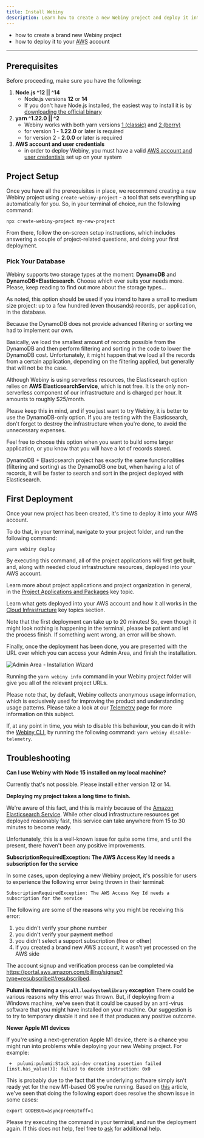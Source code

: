 ```yaml
---
title: Install Webiny
description: Learn how to create a new Webiny project and deploy it into your AWS account.
---
```



<Alert type="success" title="WHAT YOU’LL LEARN"> 

- how to create a brand new Webiny project
- how to deploy it to your [AWS](https://aws.amazon.com/) account

</Alert>

---

## Prerequisites

Before proceeding, make sure you have the following:

1. **Node.js ^12 || ^14**
    - Node.js versions **12** or **14**
    - If you don't have Node.js installed, the easiest way to install it is by [downloading the official binary](https://nodejs.org/en/)
2. **yarn ^1.22.0 || ^2**
    - Webiny works with both yarn versions [1 (classic)](https://yarnpkg.com/en/docs/install) and [2 (berry)](https://yarnpkg.com/)
    - for version 1 - **1.22.0** or later is required
    - for version 2 - **2.0.0** or later is required
3. **AWS account and user credentials**
    - in order to deploy Webiny, you must have a valid [AWS account and user credentials](../infrastructure/aws/configure-aws-credentials) set up on your system


## Project Setup

Once you have all the prerequisites in place, we recommend creating a new Webiny project using `create-webiny-project` - a tool that sets everything up automatically for you. So, in your terminal of choice, run the following command:

```
npx create-webiny-project my-new-project
```

From there, follow the on-screen setup instructions, which includes answering a couple of project-related questions, and doing your first deployment.

### Pick Your Database

Webiny supports two storage types at the moment: **DynamoDB** and **DynamoDB+Elasticsearch**.
Choose which ever suits your needs more. Please, keep reading to find out more about the storage types...

<TabsComponent>
  <TabsItem title="DynamoDB">

As noted, this option should be used if you intend to have a small to medium size project: up to a few hundred (even thousands) records, per application, in the database.


<Alert type="info">

Because the DynamoDB does not provide advanced filtering or sorting we had to implement our own.

</Alert>

Basically, we load the smallest amount of records possible from the DynamoDB and then perform filtering and sorting in the code to lower the DynamoDB cost.
Unfortunately, it might happen that we load all the records from a certain application, depending on the filtering applied, but generally that will not be the case.

  </TabsItem>
  <TabsItem title="DynamoDB + Elasticsearch">

<Alert type="danger" title="AWS RESOURCES ARE NOT FREE!">

Although Webiny is using serverless resources, the Elasticsearch option relies on **AWS ElasticsearchService**, which is not free.
It is the only non-serverless component of our infrastructure and is charged per hour. It amounts to roughly $25/month.

Please keep this in mind, and if you just want to try Webiny, it is better to use the DynamoDB-only option.
If you are testing with the Elasticsearch, don't forget to destroy the infrastructure when you're done, to avoid the unnecessary expenses.

</Alert>

Feel free to choose this option when you want to build some larger application, or you know that you will have a lot of records stored.

DynamoDB + Elasticsearch project has exactly the same functionalities (filtering and sorting) as the DynamoDB one but, when having a lot of records, it will be faster to search and sort in the project deployed with Elasticsearch.

  </TabsItem>
</TabsComponent>

## First Deployment

Once your new project has been created, it's time to deploy it into your AWS account.

To do that, in your terminal, navigate to your project folder, and run the following command:

```
yarn webiny deploy
```

By executing this command, all of the project applications will first get built, and, along with needed cloud infrastructure resources, deployed into your AWS account.

<Alert type="info" title="Project Applications">

Learn more about project applications and project organization in general, in the [Project Applications and Packages](../core-development-concepts/project-organization/project-applications-and-packages) key topic.

</Alert>

<Alert type="success" title="Cloud Infrastructure">

Learn what gets deployed into your AWS account and how it all works in the [Cloud Infrastructure](../architecture/introduction) key topics section.

</Alert>

Note that the first deployment can take up to 20 minutes! So, even though it might look nothing is happening in the terminal, please be patient and let the process finish. If something went wrong, an error will be shown.

Finally, once the deployment has been done, you are presented with the URL over which you can access your Admin Area, and finish the installation.

![Admin Area - Installation Wizard](./assets/installation-wizard.png)

<Alert type="info" title="Misplaced Admin area URL?">

Running the `yarn webiny info` command in your Webiny project folder will give you all of the relevant project URLs.

</Alert>

<Alert type="warning" title="Telemetry">

Please note that, by default, Webiny collects anonymous usage information, which is exclusively used for improving the product and understanding usage patterns. Please take a look at our [Telemetry](../webiny-telemetry/webiny-telemetry) page for more information on this subject.

If, at any point in time, you wish to disable this behaviour, you can do it with the [Webiny CLI](../core-development-concepts/basics/webiny-cli), by running the following command: `yarn webiny disable-telemetry`.

</Alert>

## Troubleshooting


**Can I use Webiny with Node 15 installed on my local machine?**

Currently that's not possible. Please install either version 12 or 14.

**Deploying my project takes a long time to finish.**

We're aware of this fact, and this is mainly because of the [Amazon Elasticsearch Service](https://aws.amazon.com/elasticsearch-service/). While other cloud infrastructure resources get deployed reasonably fast, this service can take anywhere from 15 to 30 minutes to become ready.

Unfortunately, this is a well-known issue for quite some time, and until the present, there haven't been any positive improvements.

**SubscriptionRequiredException: The AWS Access Key Id needs a subscription for the service**

In some cases, upon deploying a new Webiny project, it's possible for users to experience the following error being thrown in their terminal:

```
SubscriptionRequiredException: The AWS Access Key Id needs a subscription for the service
```

The following are some of the reasons why you might be receiving this error:

1. you didn't verify your phone number
2. you didn't verify your payment method
3. you didn't select a support subscription (free or other)
4. if you created a brand new AWS account, it wasn't yet processed on the AWS side

The account signup and verification process can be completed via https://portal.aws.amazon.com/billing/signup?type=resubscribe#/resubscribed.

**Pulumi is throwing a `syscall.loadsystemlibrary` exception**
There could be various reasons why this error was thrown. But, if deploying from a Windows machine, we've seen that it could be
caused by an anti-virus software that you might have installed on your machine. Our suggestion is to try to temporary disable it and see if that produces any positive outcome.

**Newer Apple M1 devices**

If you're using a next-generation Apple M1 device, there is a chance you might run into problems while deploying your new Webiny project. For example:

```
 +  pulumi:pulumi:Stack api-dev creating assertion failed [inst.has_value()]: failed to decode instruction: 0x0
```

This is probably due to the fact that the underlying software simply isn't ready yet for the new M1-based OS you're running. Based on [this](https://github.com/hashicorp/terraform/issues/27350) article, we've seen that doing the following export does resolve the shown issue in some cases:

```
export GODEBUG=asyncpreemptoff=1
```

Please try executing the command in your terminal, and run the deployment again. If this does not help, feel free to [ask](https://www.webiny.com/slack) for additional help.
